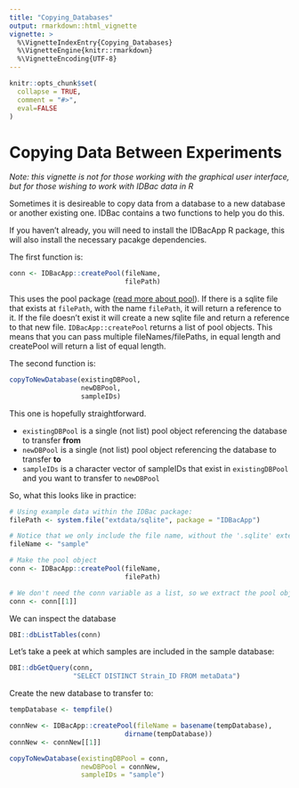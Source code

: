 ```yaml
---
title: "Copying_Databases"
output: rmarkdown::html_vignette
vignette: >
  %\VignetteIndexEntry{Copying_Databases}
  %\VignetteEngine{knitr::rmarkdown}
  %\VignetteEncoding{UTF-8}
---
```


```r
knitr::opts_chunk$set(
  collapse = TRUE,
  comment = "#>",
  eval=FALSE
)
```

# Copying Data Between Experiments

*Note: this vignette is not for those working with the graphical user interface, but for those wishing to work with IDBac data in R*

Sometimes it is desireable to copy data from a database to a new database or another existing one. 
IDBac contains a two functions to help you do this. 

If you haven't already, you will need to install the IDBacApp R package, this will also install the necessary pacakge dependencies. 

The first function is:
```r
conn <- IDBacApp::createPool(fileName, 
                             filePath)
```

This uses the pool package ([read more about pool](https://shiny.rstudio.com/articles/pool-basics.html)).  If there is a sqlite file that exists at `filePath`, with the name `filePath`, it will return a reference to it. If the file doesn't exist it will create a new sqlite file and return a reference to that new file. `IDBacApp::createPool` returns a list of pool objects. This means that you can pass multiple fileNames/filePaths, in equal length and createPool will return a list of equal length.



The second function is:

```r
copyToNewDatabase(existingDBPool,
                  newDBPool, 
                  sampleIDs)

```

This one is hopefully straightforward.

- `existingDBPool` is a single (not list) pool object referencing the database to transfer **from**
- `newDBPool` is a single (not list) pool object referencing the database to transfer **to**
- `sampleIDs` is a character vector of sampleIDs that exist in `existingDBPool` and you want to transfer to `newDBPool`



So, what this looks like in practice:


```r
# Using example data within the IDBac package:
filePath <- system.file("extdata/sqlite", package = "IDBacApp")

# Notice that we only include the file name, without the '.sqlite' extension
fileName <- "sample"

# Make the pool object
conn <- IDBacApp::createPool(fileName, 
                             filePath)

# We don't need the conn variable as a list, so we extract the pool object
conn <- conn[[1]]

```

We can inspect the database
```r
DBI::dbListTables(conn)
```


Let's take a peek at which samples are included in the sample database:
```r
DBI::dbGetQuery(conn, 
                "SELECT DISTINCT Strain_ID FROM metaData")
```

Create the new database to transfer to:
```r

tempDatabase <- tempfile()

connNew <- IDBacApp::createPool(fileName = basename(tempDatabase), 
                             dirname(tempDatabase))
connNew <- connNew[[1]]
```



```r
copyToNewDatabase(existingDBPool = conn,
                  newDBPool = connNew, 
                  sampleIDs = "sample")
```

